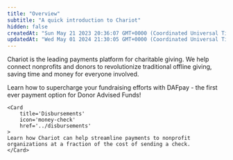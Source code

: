 ```yaml
---
title: "Overview"
subtitle: "A quick introduction to Chariot"
hidden: false
createdAt: "Sun May 21 2023 20:36:07 GMT+0000 (Coordinated Universal Time)"
updatedAt: "Wed May 01 2024 21:30:05 GMT+0000 (Coordinated Universal Time)"
---
```


Chariot is the leading payments platform for charitable giving.
We help connect nonprofits and donors to revolutionize traditional offline giving, saving time and money for everyone involved.

<CardGroup cols={2}>
    <Card
        title='DAFpay'
        icon='box-heart'
        href='../dafpay'
    >
    Learn how to supercharge your fundraising efforts with DAFpay - the first ever payment option for Donor Advised Funds!
    </Card>

    <Card
        title='Disbursements'
        icon='money-check'
        href='../disbursements'
    >
    Learn how Chariot can help streamline payments to nonprofit organizations at a fraction of the cost of sending a check.
    </Card>
</CardGroup>

